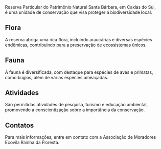 Reserva Particular do Patrimônio Natural Santa Bárbara, em Caxias do Sul, é uma unidade de conservação que visa proteger a biodiversidade local.

## Flora

A reserva abriga uma rica flora, incluindo araucárias e diversas espécies endêmicas, contribuindo para a preservação de ecossistemas únicos.

## Fauna

A fauna é diversificada, com destaque para espécies de aves e primatas, como bugios, além de várias espécies ameaçadas.

## Atividades

São permitidas atividades de pesquisa, turismo e educação ambiental, promovendo a conscientização sobre a importância da conservação.

## Contatos

Para mais informações, entre em contato com a Associação de Moradores Ecovila Rainha da Floresta.